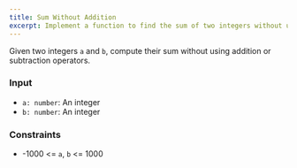 ```yaml
---
title: Sum Without Addition
excerpt: Implement a function to find the sum of two integers without using + and - operator
---
```



Given two integers `a` and `b`, compute their sum without using addition or subtraction operators.

### Input

- `a: number`: An integer
- `b: number`: An integer

<MDXTestExamples testCases={runTestCases} />

### Constraints

- -1000 &lt;= `a`, `b` &lt;= 1000
